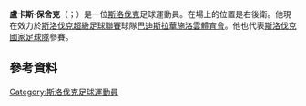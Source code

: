 {{blpunsourced|time=2015-06-01T15:19:48+00:00}}
{{expand|time=2015-06-01T15:19:48+00:00}}
{{Infobox football biography
| name        = 盧卡斯·保舍克<br/> Lukáš Pauschek
| fullname    = Lukáš Pauschek 
| image       = File:Lukáš Pauschek 20190901.jpg
| image_size  = 280
| height      = {{height|meters=1.80}}
| birth_date  = {{Birth date and age|1992|12|9|df=y}}
| birth_place = [[捷克斯洛伐克|捷克斯洛伐克]][[布拉迪斯拉发|布拉迪斯拉发]]
| currentclub = [[巴迪斯拉華施洛雲體育會|施洛雲]]
| clubnumber  = 25
| position    = [[右後衛|右後衛]]
| youthyears1 = | youthclubs1 = [[巴迪斯拉華施洛雲體育會|施洛雲]]
| years1 = 2011–2013 | clubs1 = [[巴迪斯拉華施洛雲體育會|施洛雲]] | caps1 = 51 | goals1 = 1
| years2 = 2013–2015 | clubs2 = [[布拉格斯巴達足球俱樂部|布拉格斯巴達]]        | caps2 =  0 | goals2 = 0
| years3 = 2014–2015 | clubs3 = → [[波希米揚斯1905足球俱樂部|波希美恩斯]] (外借)                | caps3 = 56 | goals3 = 0
| years4 = 2016–2018 | clubs4 = [[博萊斯拉夫足球俱樂部|波利斯拉夫]]      | caps4 = 75 | goals4 = 1
| years5 = 2019–     | clubs5 = [[巴迪斯拉華施洛雲體育會|施洛雲]] | caps5 = 43 | goals5 = 0
|nationalyears1 = 2011–2015 |nationalteam1 = [[斯洛伐克21歲以下國家足球隊|斯洛伐克U21]] |nationalcaps1 = 27 |nationalgoals1 = 2
|nationalyears2 = 2012–     |nationalteam2 = [[斯洛伐克國家足球隊|斯洛伐克]]             |nationalcaps2 =  6 |nationalgoals2 = 0
| club-update = 2022年2月3日
| nationalteam-update = 2021年3月30日
}}

'''盧卡斯·保舍克'''（{{lang-sk|Lukáš Pauschek}}；{{bd|1992年|12月9日}}）是一位[[斯洛伐克|斯洛伐克]]足球運動員。在場上的位置是右後衛。他現在效力於[[斯洛伐克超級足球聯賽|斯洛伐克超級足球聯賽]]球隊[[巴迪斯拉華施洛雲體育會|巴迪斯拉華施洛雲體育會]]。他也代表[[斯洛伐克國家足球隊|斯洛伐克國家足球隊]]參賽。

==參考資料==
{{Reflist}}

{{DEFAULTSORT: Pauschek, Lukáš}}
[[Category:斯洛伐克足球運動員|Category:斯洛伐克足球運動員]]